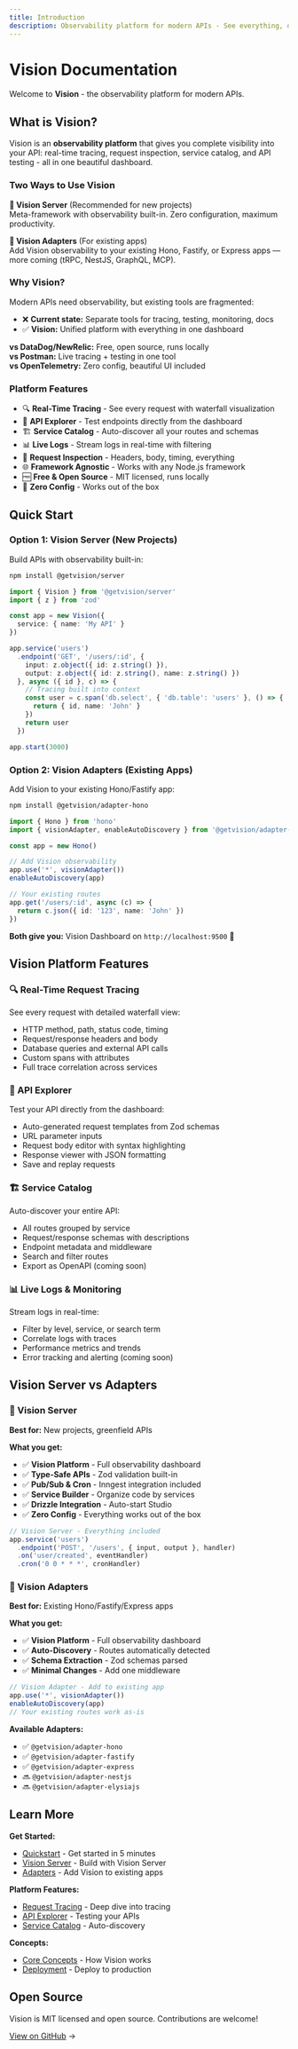 ```yaml
---
title: Introduction
description: Observability platform for modern APIs - See everything, debug anything
---
```


# Vision Documentation

Welcome to **Vision** - the observability platform for modern APIs.

## What is Vision?

Vision is an **observability platform** that gives you complete visibility into your API: real-time tracing, request inspection, service catalog, and API testing - all in one beautiful dashboard.

### Two Ways to Use Vision

**🚀 Vision Server** (Recommended for new projects)  
Meta-framework with observability built-in. Zero configuration, maximum productivity.

**🔌 Vision Adapters** (For existing apps)  
Add Vision observability to your existing Hono, Fastify, or Express apps — more coming (tRPC, NestJS, GraphQL, MCP).

### Why Vision?

Modern APIs need observability, but existing tools are fragmented:
- ❌ **Current state:** Separate tools for tracing, testing, monitoring, docs
- ✅ **Vision:** Unified platform with everything in one dashboard

**vs DataDog/NewRelic:** Free, open source, runs locally  
**vs Postman:** Live tracing + testing in one tool  
**vs OpenTelemetry:** Zero config, beautiful UI included

### Platform Features

- 🔍 **Real-Time Tracing** - See every request with waterfall visualization
- 🧪 **API Explorer** - Test endpoints directly from the dashboard
- 🏗️ **Service Catalog** - Auto-discover all your routes and schemas
- 📊 **Live Logs** - Stream logs in real-time with filtering
- 🎯 **Request Inspection** - Headers, body, timing, everything
- 🌐 **Framework Agnostic** - Works with any Node.js framework
- 🆓 **Free & Open Source** - MIT licensed, runs locally
- 🚀 **Zero Config** - Works out of the box

## Quick Start

### Option 1: Vision Server (New Projects)

Build APIs with observability built-in:

```bash
npm install @getvision/server
```

```typescript
import { Vision } from '@getvision/server'
import { z } from 'zod'

const app = new Vision({
  service: { name: 'My API' }
})

app.service('users')
  .endpoint('GET', '/users/:id', {
    input: z.object({ id: z.string() }),
    output: z.object({ id: z.string(), name: z.string() })
  }, async ({ id }, c) => {
    // Tracing built into context
    const user = c.span('db.select', { 'db.table': 'users' }, () => {
      return { id, name: 'John' }
    })
    return user
  })

app.start(3000)
```

### Option 2: Vision Adapters (Existing Apps)

Add Vision to your existing Hono/Fastify app:

```bash
npm install @getvision/adapter-hono
```

```typescript
import { Hono } from 'hono'
import { visionAdapter, enableAutoDiscovery } from '@getvision/adapter-hono'

const app = new Hono()

// Add Vision observability
app.use('*', visionAdapter())
enableAutoDiscovery(app)

// Your existing routes
app.get('/users/:id', async (c) => {
  return c.json({ id: '123', name: 'John' })
})
```

**Both give you:** Vision Dashboard on `http://localhost:9500` 🎉

## Vision Platform Features

### 🔍 Real-Time Request Tracing

See every request with detailed waterfall view:
- HTTP method, path, status code, timing
- Request/response headers and body
- Database queries and external API calls
- Custom spans with attributes
- Full trace correlation across services

### 🧪 API Explorer

Test your API directly from the dashboard:
- Auto-generated request templates from Zod schemas
- URL parameter inputs
- Request body editor with syntax highlighting
- Response viewer with JSON formatting
- Save and replay requests

### 🏗️ Service Catalog

Auto-discover your entire API:
- All routes grouped by service
- Request/response schemas with descriptions
- Endpoint metadata and middleware
- Search and filter routes
- Export as OpenAPI (coming soon)

### 📊 Live Logs & Monitoring

Stream logs in real-time:
- Filter by level, service, or search term
- Correlate logs with traces
- Performance metrics and trends
- Error tracking and alerting (coming soon)

## Vision Server vs Adapters

### 🚀 Vision Server
**Best for:** New projects, greenfield APIs

**What you get:**
- ✅ **Vision Platform** - Full observability dashboard
- ✅ **Type-Safe APIs** - Zod validation built-in
- ✅ **Pub/Sub & Cron** - Inngest integration included
- ✅ **Service Builder** - Organize code by services
- ✅ **Drizzle Integration** - Auto-start Studio
- ✅ **Zero Config** - Everything works out of the box

```typescript
// Vision Server - Everything included
app.service('users')
  .endpoint('POST', '/users', { input, output }, handler)
  .on('user/created', eventHandler)
  .cron('0 0 * * *', cronHandler)
```

### 🔌 Vision Adapters
**Best for:** Existing Hono/Fastify/Express apps

**What you get:**
- ✅ **Vision Platform** - Full observability dashboard
- ✅ **Auto-Discovery** - Routes automatically detected
- ✅ **Schema Extraction** - Zod schemas parsed
- ✅ **Minimal Changes** - Add one middleware

```typescript
// Vision Adapter - Add to existing app
app.use('*', visionAdapter())
enableAutoDiscovery(app)
// Your existing routes work as-is
```

**Available Adapters:**
- ✅ `@getvision/adapter-hono`
- ✅ `@getvision/adapter-fastify`
- ✅ `@getvision/adapter-express`
- 🔜 `@getvision/adapter-nestjs`
- 🔜 `@getvision/adapter-elysiajs`

## Learn More

**Get Started:**
- [Quickstart](/docs/quickstart) - Get started in 5 minutes
- [Vision Server](/docs/server) - Build with Vision Server
- [Adapters](/docs/adapters/hono) - Add Vision to existing apps

**Platform Features:**
- [Request Tracing](/docs/features/tracing) - Deep dive into tracing
- [API Explorer](/docs/features/api-explorer) - Testing your APIs
- [Service Catalog](/docs/features/services) - Auto-discovery

**Concepts:**
- [Core Concepts](/docs/concepts) - How Vision works
- [Deployment](/docs/deployment) - Deploy to production

## Open Source

Vision is MIT licensed and open source. Contributions are welcome!

[View on GitHub](https://github.com/ephor/vision) →
